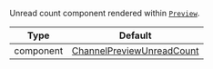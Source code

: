 Unread count component rendered within [`Preview`](../../../../ui-components/channel-list-components/channel-preview-messenger.mdx).

| Type      | Default                                                                                                         |
| --------- | --------------------------------------------------------------------------------------------------------------- |
| component | [ChannelPreviewUnreadCount](../../../../ui-components/channel-list-components/channel-preview-unread-count.mdx) |

